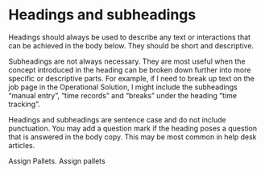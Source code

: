 # Headings and subheadings

Headings should always be used to describe any text or interactions that can be achieved in the body below. They should be short and descriptive.

Subheadings are not always necessary. They are most useful when the concept introduced in the heading can be broken down further into more specific or descriptive parts. For example, if I need to break up text on the job page in the Operational Solution, I might include the subheadings “manual entry”, “time records” and “breaks” under the heading “time tracking”.

Headings and subheadings are sentence case and do not include punctuation. You may add a question mark if the heading poses a question that is answered in the body copy. This may be most common in help desk articles.

<NoExample>
  <Heading2 inline>Assign Pallets.</Heading2>
</NoExample>
<YesExample>
  <Heading2 inline>Assign pallets</Heading2>
</YesExample>

